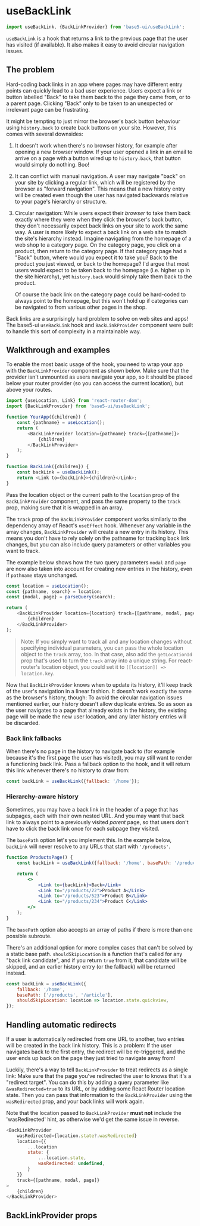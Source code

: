 

<Meta title="Hooks/useBackLink" component={useBackLink} />

# useBackLink

```jsx
import useBackLink, {BackLinkProvider} from 'base5-ui/useBackLink';
```

`useBackLink` is a hook that returns a link to the previous page that the user has visited (if available). It also makes it easy to avoid circular navigation issues.

## The problem

Hard-coding back links in an app where pages may have different entry points can quickly lead to a bad user experience. Users expect a link or button labelled "Back" to take them back to the page they came from, or to a parent page. Clicking "Back" only to be taken to an unexpected or irrelevant page can be frustrating.

It might be tempting to just mirror the browser's back button behaviour using `history.back` to create back buttons on your site. However, this comes with several downsides:

1. It doesn't work when there's no browser history, for example after opening a new browser window. If your user opened a link in an email to arrive on a page with a button wired up to `history.back`, that button would simply do nothing. Boo!

1. It can conflict with manual navigation. A user may navigate "back" on your site by clicking a regular link, which will be registered by the browser as "forward navigation". This means that a new history entry will be created even though the user has navigated backwards relative to your page's hierarchy or structure.

1. Circular navigation: While users expect their _browser_ to take them back exactly where they were when they click the browser's back button, they don't necessarily expect back links on your site to work the same way. A user is more likely to expect a back link on a web site to match the site's hierarchy instead. Imagine navigating from the homepage of a web shop to a category page. On the category page, you click on a product, then return to the category page. If that category page had a "Back" button, where would you expect it to take you? Back to the product you just viewed, or back to the homepage? I'd argue that most users would expect to be taken back to the homepage (i.e. higher up in the site hierarchy), yet `history.back` would simply take them back to the product.

    Of course the back link on the category page could be hard-coded to always point to the homepage, but this won't hold up if categories can be navigated to from various other pages in the shop.

Back links are a surprisingly hard problem to solve on web sites and apps! The base5-ui `useBackLink` hook and `BackLinkProvider` component were built to handle this sort of complexity in a maintainable way.

## Walkthrough and examples

To enable the most basic usage of the hook, you need to wrap your app with the `BackLinkProvider` component as shown below. Make sure that the provider isn't unmounted as users navigate your app, so it should be placed below your router provider (so you can access the current location), but above your routes.

```js
import {useLocation, Link} from 'react-router-dom';
import {BackLinkProvider} from 'base5-ui/useBackLink';

function YourApp({children}) {
	const {pathname} = useLocation();
	return (
		<BackLinkProvider location={pathname} track={[pathname]}>
			{children}
		</BackLinkProvider>
	);
}

function BackLink({children}) {
	const backLink = useBackLink();
	return <Link to={backLink}>{children}</Link>;
}
```

Pass the location object or the current path to the `location` prop of the `BackLinkProvider` component, and pass the same property to the `track` prop, making sure that it is wrapped in an array.

The `track` prop of the `BackLinkProvider` component works similarly to the dependency array of React's `useEffect` hook. Whenever any variable in the array changes, `BackLinkProvider` will create a new entry in its history. This means you don't have to rely solely on the pathname for tracking back link changes, but you can also include query parameters or other variables you want to track.

The example below shows how the two query parameters `modal` and `page` are now also taken into account for creating new entries in the history, even if `pathname` stays unchanged.

```js
const location = useLocation();
const {pathname, search} = location;
const {modal, page} = parseQuery(search);

return (
	<BackLinkProvider location={location} track={[pathname, modal, page]}>
		{children}
	</BackLinkProvider>
);
```

> Note: If you simply want to track all and any location changes without specifying individual parameters, you can pass the whole location object to the `track` array, too. In that case, also add the `getLocationId` prop that's used to turn the `track` array into a unique string. For react-router's location object, you could set it to `([location]) => location.key`.

Now that `BackLinkProvider` knows when to update its history, it'll keep track of the user's navigation in a linear fashion. It doesn't work exactly the same as the browser's history, though: To avoid the circular navigation issues mentioned earlier, our history doesn't allow duplicate entries. So as soon as the user navigates to a page that already exists in the history, the existing page will be made the new user location, and any later history entries will be discarded.

### Back link fallbacks

When there's no page in the history to navigate back to (for example because it's the first page the user has visited), you may still want to render a functioning back link. Pass a fallback option to the hook, and it will return this link whenever there's no history to draw from:

```js
const backLink = useBackLink({fallback: '/home'});
```

### Hierarchy-aware history

Sometimes, you may have a back link in the header of a page that has subpages, each with their own nested URL. And you may want that back link to always point to a previously visited _parent_ page, so that users don't have to click the back link once for each subpage they visited.

The `basePath` option let's you implement this. In the example below, `backLink` will never resolve to any URLs that start with `'/products'`.

```jsx
function ProductsPage() {
	const backLink = useBackLink({fallback: '/home', basePath: '/products'});

	return (
		<>
			<Link to={backLink}>Back</Link>
			<Link to="/products/22">Product A</Link>
			<Link to="/products/523">Product B</Link>
			<Link to="/products/234">Product C</Link>
		</>
	);
}
```

The `basePath` option also accepts an array of paths if there is more than one possible subroute.

There's an additional option for more complex cases that can't be solved by a static base path. `shouldSkipLocation` is a function that's called for any "back link candidate", and if you return `true` from it, that candidate will be skipped, and an earlier history entry (or the fallback) will be returned instead.

```jsx
const backLink = useBackLink({
	fallback: '/home',
	basePath: ['/products', '/article'],
	shouldSkipLocation: location => location.state.quickview,
});
```

## Handling automatic redirects

If a user is automatically redirected from one URL to another, two entries will be created in the back link history. This is a problem: If the user navigates back to the first entry, the redirect will be re-triggered, and the user ends up back on the page they just tried to navigate away from!

Luckily, there's a way to tell `BackLinkProvider` to treat redirects as a single link: Make sure that the page you've redirected the user to knows that it's a "redirect target". You can do this by adding a query parameter like `&wasRedirected=true` to its URL, or by adding some React Router location state. Then you can pass that information to the `BackLinkProvider` using the `wasRedirected` prop, and your back links will work again.

Note that the location passed to `BackLinkProvider` **must not** include the 'wasRedirected' hint, as otherwise we'd get the same issue in reverse.

```js
<BackLinkProvider
	wasRedirected={location.state?.wasRedirected}
	location={{
		...location
		state: {
			...location.state,
			wasRedirected: undefined,
		}
	}}
	track={[pathname, modal, page]}
>
	{children}
</BackLinkProvider>
```

## BackLinkProvider props

<ArgsTable of={BackLinkProvider} />
